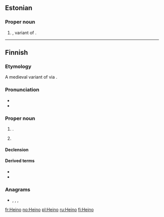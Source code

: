==Estonian==

===Proper noun===
{{head|et|proper noun}}

# {{given name|male|lang=et}}, variant of {{m|et|Hendrik||[[Henry]]}}.

----

==Finnish==

===Etymology===
A medieval variant of {{m|fi|Henrik||[[Henry]]}} via {{etyl|gml|fi}}.

===Pronunciation===
* {{IPA|/ˈheino/|lang=fi}}
* {{hyphenation|Hei|no|lang=fi}}

===Proper noun===
{{fi-proper noun}}

# {{given name|male|lang=fi}}.
# {{surname|patronymic|from=given names|lang=fi}}

====Declension====
{{fi-decl-valo|Hein|||o|a}}

====Derived terms====
* {{l|fi|Heinola}}
* {{l|fi|Heinonen}}

===Anagrams===
* {{l|fi|hieno}}, {{l|fi|hioen}}, {{l|fi|hione}}, {{l|fi|oheni}}

[[fr:Heino]]
[[no:Heino]]
[[pl:Heino]]
[[ru:Heino]]
[[fi:Heino]]